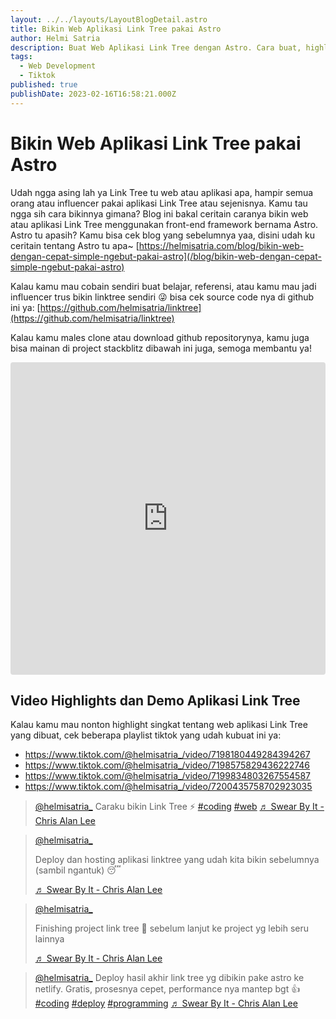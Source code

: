 ```yaml
---
layout: ../../layouts/LayoutBlogDetail.astro
title: Bikin Web Aplikasi Link Tree pakai Astro
author: Helmi Satria
description: Buat Web Aplikasi Link Tree dengan Astro. Cara buat, highlight video/demo, Github & Stackblitz Projects. Referensi untuk influencer.
tags:
  - Web Development
  - Tiktok
published: true
publishDate: 2023-02-16T16:58:21.000Z
---
```


# Bikin Web Aplikasi Link Tree pakai Astro

Udah ngga asing lah ya Link Tree tu web atau aplikasi apa, hampir semua orang atau influencer pakai aplikasi Link Tree atau sejenisnya. Kamu tau ngga sih cara bikinnya gimana? Blog ini bakal ceritain caranya bikin web atau aplikasi Link Tree menggunakan front-end framework bernama Astro. Astro tu apasih? Kamu bisa cek blog yang sebelumnya yaa, disini udah ku ceritain tentang Astro tu apa~ [https://helmisatria.com/blog/bikin-web-dengan-cepat-simple-ngebut-pakai-astro](/blog/bikin-web-dengan-cepat-simple-ngebut-pakai-astro)

Kalau kamu mau cobain sendiri buat belajar, referensi, atau kamu mau jadi influencer trus bikin linktree sendiri 😜 bisa cek source code nya di github ini ya: [https://github.com/helmisatria/linktree](https://github.com/helmisatria/linktree)

Kalau kamu males clone atau download github repositorynya, kamu juga bisa mainan di project stackblitz dibawah ini juga, semoga membantu ya!

<iframe
  src="https://stackblitz.com/github/helmisatria/linktree?embed=1&file=src/pages/index.astro"
  style="width:100%; height:500px; border:0; border-radius: 4px; overflow:hidden;"
  sandbox="allow-modals allow-forms allow-popups allow-scripts allow-same-origin"
></iframe>

## Video Highlights dan Demo Aplikasi Link Tree

Kalau kamu mau nonton highlight singkat tentang web aplikasi Link Tree yang dibuat, cek beberapa playlist tiktok yang udah kubuat ini ya:

<div class="flex flex-col sm:hidden">
  <ul>
    <li>
      <a href="https://www.tiktok.com/@helmisatria_/video/7198180449284394267">
        https://www.tiktok.com/@helmisatria_/video/7198180449284394267
      </a>
    </li>
    <li>
      <a href="https://www.tiktok.com/@helmisatria_/video/7198575829436222746">
        https://www.tiktok.com/@helmisatria_/video/7198575829436222746
      </a>
    </li>
    <li>
      <a href="https://www.tiktok.com/@helmisatria_/video/7199834803267554587">
        https://www.tiktok.com/@helmisatria_/video/7199834803267554587
      </a>
    </li>
    <li>
      <a href="https://www.tiktok.com/@helmisatria_/video/7200435758702923035">
        https://www.tiktok.com/@helmisatria_/video/7200435758702923035
      </a>
    </li>
  </ul>
</div>

<div class="overflow-auto gap-4 min-h-[800px] hidden sm:flex">
  <blockquote class="tiktok-embed" cite="https://www.tiktok.com/@helmisatria_/video/7198180449284394267" data-video-id="7198180449284394267" style="max-width: 605px;min-width: 325px;" > <section> <a target="_blank" title="@helmisatria_" href="https://www.tiktok.com/@helmisatria_?refer=embed">@helmisatria_</a> Caraku bikin Link Tree ⚡ <a title="coding" target="_blank" href="https://www.tiktok.com/tag/coding?refer=embed">#coding</a> <a title="web" target="_blank" href="https://www.tiktok.com/tag/web?refer=embed">#web</a> <a target="_blank" title="♬ Swear By It - Chris Alan Lee" href="https://www.tiktok.com/music/Swear-By-It-6777237779509151746?refer=embed">♬ Swear By It - Chris Alan Lee</a> </section> </blockquote>

  <blockquote class="tiktok-embed" cite="https://www.tiktok.com/@helmisatria_/video/7198575829436222746" data-video-id="7198575829436222746" style="max-width: 605px;min-width: 325px;" > <section> <a target="_blank" title="@helmisatria_" href="https://www.tiktok.com/@helmisatria_?refer=embed">@helmisatria_</a> <p>Deploy dan hosting aplikasi linktree yang udah kita bikin sebelumnya (sambil ngantuk) 😴</p> <a target="_blank" title="♬ Swear By It - Chris Alan Lee" href="https://www.tiktok.com/music/Swear-By-It-6777237779509151746?refer=embed">♬ Swear By It - Chris Alan Lee</a> </section> </blockquote>
  <blockquote class="tiktok-embed" cite="https://www.tiktok.com/@helmisatria_/video/7199834803267554587" data-video-id="7199834803267554587" style="max-width: 605px;min-width: 325px;" > <section> <a target="_blank" title="@helmisatria_" href="https://www.tiktok.com/@helmisatria_?refer=embed">@helmisatria_</a> <p>Finishing project link tree 🌴 sebelum lanjut ke project yg lebih seru lainnya</p> <a target="_blank" title="♬ Swear By It - Chris Alan Lee" href="https://www.tiktok.com/music/Swear-By-It-6777237779509151746?refer=embed">♬ Swear By It - Chris Alan Lee</a> </section> </blockquote>
  <blockquote class="tiktok-embed" cite="https://www.tiktok.com/@helmisatria_/video/7200435758702923035" data-video-id="7200435758702923035" style="max-width: 605px;min-width: 325px;" > <section> <a target="_blank" title="@helmisatria_" href="https://www.tiktok.com/@helmisatria_?refer=embed">@helmisatria_</a> Deploy hasil akhir link tree yg dibikin pake astro ke netlify. Gratis, prosesnya cepet, performance nya mantep bgt 👍 <a title="coding" target="_blank" href="https://www.tiktok.com/tag/coding?refer=embed">#coding</a> <a title="deploy" target="_blank" href="https://www.tiktok.com/tag/deploy?refer=embed">#deploy</a> <a title="programming" target="_blank" href="https://www.tiktok.com/tag/programming?refer=embed">#programming</a> <a target="_blank" title="♬ Swear By It - Chris Alan Lee" href="https://www.tiktok.com/music/Swear-By-It-6777237779509151746?refer=embed">♬ Swear By It - Chris Alan Lee</a> </section> </blockquote> 
</div>

<script async defer src="https://www.tiktok.com/embed.js"></script>
